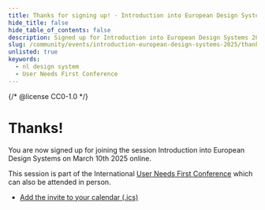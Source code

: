 ```yaml
---
title: Thanks for signing up! · Introduction into European Design Systems 2025
hide_title: false
hide_table_of_contents: false
description: Signed up for Introduction into European Design Systems 2025.
slug: /community/events/introduction-european-design-systems-2025/thanks
unlisted: true
keywords:
  - nl design system
  - User Needs First Conference
---
```


{/* @license CC0-1.0 */}

<div lang="en">

# Thanks!

You are now signed up for joining the session Introduction into European Design Systems on March 10th 2025 online.

This session is part of the International [User Needs First Conference](https://international.gebruikercentraal.nl/conference2025) which can also be attended in person.

- [Add the invite to your calendar (.ics)](/2025-04-10-introduction-european-design-systems.ics)

</div>
